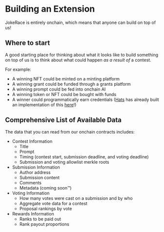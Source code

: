 # Building an Extension

JokeRace is entirely onchain, which means that anyone can build on top of us!

## Where to start
A good starting place for thinking about what it looks like to build something on top of us is to think about what could happen *as a result of* a contest.

For example:
- A winning NFT could be minted on a minting platform
- A winning grant could be funded through a grants platform
- A winning prompt could be fed into onchain AI
- A winning token or NFT could be bought with funds
- A winner could programmatically earn credentials ([Hats](https://twitter.com/hatsprotocol) has already built an implementation of this [here](https://github.com/Hats-Protocol/jokerace-eligibility)!)

## Comprehensive List of Available Data
The data that you can read from our onchain contracts includes:
- Contest Information
  - Title
  - Prompt
  - Timing (contest start, submission deadline, and voting deadline)
  - Submission and voting allowlist merkle roots
- Submission Information
  - Author address
  - Submission content
  - Comments
  - Metadata (coming soon™)
- Voting Information
  - How many votes were cast on a submission and by who
  - Aggregate vote data for a contest
  - Proposal rankings by vote
- Rewards Information
  - Ranks to be paid out
  - Rank payout proportions